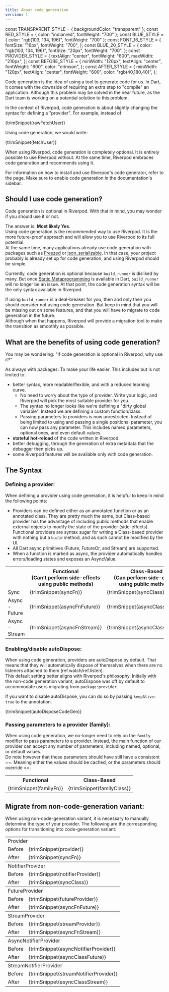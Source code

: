 ```yaml
---
title: About code generation
version: 1
---
```


const TRANSPARENT_STYLE = { backgroundColor: "transparent" };
const RED_STYLE = { color: "indianred", fontWeight: "700" };
const BLUE_STYLE = { color: "rgb(103, 134, 196)", fontWeight: "700" };
const FONT_16_STYLE = {
  fontSize: "16px",
  fontWeight: "700",
};
const BLUE_20_STYLE = {
  color: "rgb(103, 134, 196)",
  fontSize: "20px",
  fontWeight: "700",
};
const PROVIDER_STYLE = {
  textAlign: "center",
  fontWeight: "600",
  maxWidth: "210px",
};
const BEFORE_STYLE = {
  minWidth: "120px",
  textAlign: "center",
  fontWeight: "600",
  color: "crimson",
};
const AFTER_STYLE = {
  minWidth: "120px",
  textAlign: "center",
  fontWeight: "600",
  color: "rgb(40,180,40)",
};

Code generation is the idea of using a tool to generate code for us.
In Dart, it comes with the downside of requiring an extra step to "compile"
an application. Although this problem may be solved in the near future, as the
Dart team is working on a potential solution to this problem.

In the context of Riverpod, code generation is about slightly changing the syntax
for defining a "provider". For example, instead of:

<CodeBlock language="dart">{trimSnippet(rawFetchUser)}</CodeBlock>

Using code generation, we would write:

<CodeBlock language="dart">{trimSnippet(fetchUser)}</CodeBlock>

When using Riverpod, code generation is completely optional. It is entirely possible
to use Riverpod without.
At the same time, Riverpod embraces code generation and recommends using it.

For information on how to install and use Riverpod's code generator, refer to
the <Link documentID="introduction/getting_started"/> page. Make sure to enable code generation
in the documentation's sidebar.

## Should I use code generation?

Code generation is optional in Riverpod.
With that in mind, you may wonder if you should use it or not.

The answer is: **Most likely Yes**.  
Using code generation is the recommended way to use Riverpod. It
is the more future-proof approach and will allow you to use Riverpod to its full
potential.  
At the same time, many applications already use code generation with packages such
as [Freezed](https://pub.dev/packages/freezed) or [json_serializable](https://pub.dev/packages/json_serializable).
In that case, your project probably is already set up for code generation, and
using Riverpod should be simple.

Currently, code generation is optional because `build_runner` is disliked by many.
But once [Static Metaprogramming](https://github.com/dart-lang/language/issues/1482)
is available in Dart, `build_runner` will no longer be an issue. At that point,
the code generation syntax will be the only syntax available in Riverpod.

If using `build_runner` is a deal-breaker for you, then and only then you should
consider not using code generation.
But keep in mind that you will be missing out on some features, and that
you will have to migrate to code generation in the future.  
Although when that happens, Riverpod will provide a migration tool to make
the transition as smoothly as possible.

## What are the benefits of using code generation?

You may be wondering: "If code generation is optional in Riverpod, why use it?"

As always with packages: To make your life easier.
This includes but is not limited to:

- better syntax, more readable/flexible, and with a reduced learning curve.
  - No need to worry about the type of provider. Write your logic,
    and Riverpod will pick the most suitable provider for you.
  - The syntax no longer looks like we're defining a "dirty global variable".
    Instead we are defining a custom function/class.
  - Passing parameters to providers is now unrestricted. Instead of being limited to
    using <Link documentID="concepts/modifiers/family"/> and passing a single positional parameter,
    you can now pass any parameter. This includes named parameters, optional ones,
    and even default values.
- **stateful hot-reload** of the code written in Riverpod.
- better debugging, through the generation of extra metadata that the debugger then picks up.
- some Riverpod features will be available only with code generation.

## The Syntax

### Defining a provider:

When defining a provider using code generation, it is helpful to keep in mind the following points:

- Providers can be defined either as an annotated <span style={BLUE_STYLE}>function</span> or
  as an annotated <span style={BLUE_STYLE}>class</span>. They are pretty much the same,
  but Class-based provider has the advantage of including public methods that enable
  external objects to modify the state of the provider (side-effects). Functional providers
  are syntax sugar for writing a Class-based provider with nothing but a `build` method,
  and as such cannot be modified by the UI.
- All Dart <span style={RED_STYLE}>async</span> primitives (Future, FutureOr, and Stream) are supported.
- When a function is marked as <span style={RED_STYLE}>async</span>, the provider automatically handles
  errors/loading states and exposes an AsyncValue.

<table>
  <colgroup></colgroup>
  <tr>
    <th></th>
    <th style={{ textAlign: "center" }}>
      <span style={BLUE_20_STYLE}>Functional</span>
      <br />
      (Can’t perform side-effects
      <br />
      using public methods)
    </th>
    <th style={{ textAlign: "center" }}>
      <span style={BLUE_20_STYLE}>Class-Based</span>
      <br />
      (Can perform side-effects
      <br />
      using public methods)
    </th>
  </tr>
  <tr style={TRANSPARENT_STYLE}>
    <td>
      <span style={FONT_16_STYLE}>
        <span style={RED_STYLE}>Sync</span>
      </span>
    </td>
    <td>
      <CodeBlock language="dart">{trimSnippet(syncFn)}</CodeBlock>
    </td>
    <td>
      <CodeBlock language="dart">{trimSnippet(syncClass)}</CodeBlock>
    </td>
  </tr>
  <tr style={TRANSPARENT_STYLE}>
    <td>
      <span style={FONT_16_STYLE}>
        <span style={RED_STYLE}>Async - Future</span>
      </span>
    </td>
    <td>
      <CodeBlock language="dart">{trimSnippet(asyncFnFuture)}</CodeBlock>
    </td>
    <td>
      <CodeBlock language="dart">{trimSnippet(asyncClassFuture)}</CodeBlock>
    </td>
  </tr>
  <tr style={TRANSPARENT_STYLE}>
    <td>
      <span style={FONT_16_STYLE}>
        <span style={RED_STYLE}>Async - Stream</span>
      </span>
    </td>
    <td>
      <CodeBlock language="dart">{trimSnippet(asyncFnStream)}</CodeBlock>
    </td>
    <td>
      <CodeBlock language="dart">{trimSnippet(asyncClassStream)}</CodeBlock>
    </td>
  </tr>
</table>

### Enabling/disable autoDispose:

When using code generation, providers are autoDispose by default. That means that they will automatically
dispose of themselves when there are no listeners attached to them (ref.watch/ref.listen).  
This default setting better aligns with Riverpod's philosophy. Initially with the non-code generation variant,
autoDispose was off by default to accommodate users migrating from `package:provider`.

If you want to disable autoDispose, you can do so by passing `keepAlive: true` to the annotation.

<CodeBlock language="dart">{trimSnippet(autoDisposeCodeGen)}</CodeBlock>

### Passing parameters to a provider (family):

When using code generation, we no-longer need to rely on the `family` modifier to pass parameters to a provider.
Instead, the main function of our provider can accept any number of parameters, including named, optional, or default values.  
Do note however that these parameters should have still have a consistent ==.
Meaning either the values should be cached, or the parameters should override ==.

<table>
  <colgroup>
    <col style={{ minWidth: "400px" }} />
    <col style={{ minWidth: "400px" }} />
  </colgroup>
  <tr>
    <th style={{ textAlign: "center" }}>
      <span style={BLUE_20_STYLE}>Functional</span>
    </th>
    <th style={{ textAlign: "center" }}>
      <span style={BLUE_20_STYLE}>Class-Based</span>
    </th>
  </tr>
  <tr style={TRANSPARENT_STYLE}>
    <td>
      <CodeBlock language="dart">{trimSnippet(familyFn)}</CodeBlock>
    </td>
    <td>
      <CodeBlock language="dart">{trimSnippet(familyClass)}</CodeBlock>
    </td>
  </tr>
</table>

## Migrate from non-code-generation variant:

When using non-code-generation variant, it is necessary to manually determine the type of your provider.
The following are the corresponding options for transitioning into code-generation variant:

<table>
  <colgroup></colgroup>
  <tr>
    <td style={PROVIDER_STYLE} colspan="2">
      Provider
    </td>
  </tr>
  <tr style={TRANSPARENT_STYLE}>
    <td style={BEFORE_STYLE}>Before</td>
    <td>
      <CodeBlock language="dart">{trimSnippet(provider)}</CodeBlock>
    </td>
  </tr>
  <tr style={TRANSPARENT_STYLE}>
    <td style={AFTER_STYLE}>After</td>
    <td>
      <CodeBlock language="dart">{trimSnippet(syncFn)}</CodeBlock>
    </td>
  </tr>
  <colgroup></colgroup>
  <tr>
    <td style={PROVIDER_STYLE} colspan="2">
      NotifierProvider
    </td>
  </tr>
  <tr style={TRANSPARENT_STYLE}>
    <td style={BEFORE_STYLE}>Before</td>
    <td>
      <CodeBlock language="dart">{trimSnippet(notifierProvider)}</CodeBlock>
    </td>
  </tr>
  <tr style={TRANSPARENT_STYLE}>
    <td style={AFTER_STYLE}>After</td>
    <td>
      <CodeBlock language="dart">{trimSnippet(syncClass)}</CodeBlock>
    </td>
  </tr>
  <colgroup></colgroup>
  <tr>
    <td style={PROVIDER_STYLE} colspan="2">
      FutureProvider
    </td>
  </tr>
  <tr style={TRANSPARENT_STYLE}>
    <td style={BEFORE_STYLE}>Before</td>
    <td>
      <CodeBlock language="dart">{trimSnippet(futureProvider)}</CodeBlock>
    </td>
  </tr>
  <tr style={TRANSPARENT_STYLE}>
    <td style={AFTER_STYLE}>After</td>
    <td>
      <CodeBlock language="dart">{trimSnippet(asyncFnFuture)}</CodeBlock>
    </td>
  </tr>
  <colgroup></colgroup>
  <tr>
    <td style={PROVIDER_STYLE} colspan="2">
      StreamProvider
    </td>
  </tr>
  <tr style={TRANSPARENT_STYLE}>
    <td style={BEFORE_STYLE}>Before</td>
    <td>
      <CodeBlock language="dart">{trimSnippet(streamProvider)}</CodeBlock>
    </td>
  </tr>
  <tr style={TRANSPARENT_STYLE}>
    <td style={AFTER_STYLE}>After</td>
    <td>
      <CodeBlock language="dart">{trimSnippet(asyncFnStream)}</CodeBlock>
    </td>
  </tr>
  <colgroup></colgroup>
  <tr>
    <td style={PROVIDER_STYLE} colspan="2">
      AsyncNotifierProvider
    </td>
  </tr>
  <tr style={TRANSPARENT_STYLE}>
    <td style={BEFORE_STYLE}>Before</td>
    <td>
      <CodeBlock language="dart">
        {trimSnippet(asyncNotifierProvider)}
      </CodeBlock>
    </td>
  </tr>
  <tr style={TRANSPARENT_STYLE}>
    <td style={AFTER_STYLE}>After</td>
    <td>
      <CodeBlock language="dart">{trimSnippet(asyncClassFuture)}</CodeBlock>
    </td>
  </tr>
  <colgroup></colgroup>
  <tr>
    <td style={PROVIDER_STYLE} colspan="2">
      StreamNotifierProvider
    </td>
  </tr>
  <tr style={TRANSPARENT_STYLE}>
    <td style={BEFORE_STYLE}>Before</td>
    <td>
      <CodeBlock language="dart">
        {trimSnippet(streamNotifierProvider)}
      </CodeBlock>
    </td>
  </tr>
  <tr style={TRANSPARENT_STYLE}>
    <td style={AFTER_STYLE}>After</td>
    <td>
      <CodeBlock language="dart">{trimSnippet(asyncClassStream)}</CodeBlock>
    </td>
  </tr>
</table>

[hookwidget]: https://pub.dev/documentation/flutter_hooks/latest/flutter_hooks/HookWidget-class.html
[statefulwidget]: https://api.flutter.dev/flutter/widgets/StatefulWidget-class.html
[riverpod]: https://github.com/rrousselgit/riverpod
[hooks_riverpod]: https://pub.dev/packages/hooks_riverpod
[flutter_riverpod]: https://pub.dev/packages/flutter_riverpod
[flutter_hooks]: https://github.com/rrousselGit/flutter_hooks
[build]: https://pub.dev/documentation/riverpod/latest/riverpod/Notifier/build.html
